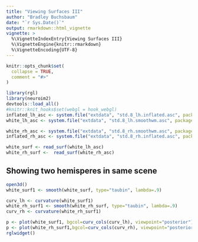 ```yaml
---
title: "Viewing Surfaces III"
author: "Bradley Buchsbaum"
date: "`r Sys.Date()`"
output: rmarkdown::html_vignette
vignette: >
  %\VignetteIndexEntry{Viewing Surfaces III}
  %\VignetteEngine{knitr::rmarkdown}
  %\VignetteEncoding{UTF-8}
---
```


```r
knitr::opts_chunk$set(
  collapse = TRUE,
  comment = "#>"
)

library(rgl)
library(neuroim2)
devtools::load_all()
#knitr::knit_hooks$set(webgl = hook_webgl)
inflated_lh_asc <- system.file("extdata", "std.8_lh.inflated.asc", package="neurosurf")
white_lh_asc <- system.file("extdata", "std.8_lh.smoothwm.asc", package="neurosurf")

white_rh_asc <- system.file("extdata", "std.8_rh.smoothwm.asc", package="neurosurf")
inflated_rh_asc <- system.file("extdata", "std.8_rh.inflated.asc", package="neurosurf")

white_surf <- read_surf(white_lh_asc)
white_rh_surf <-  read_surf(white_rh_asc)

```

## Showing two hemisperes in same scene

```r

open3d()
white_surf1 <- smooth(white_surf, type="taubin", lambda=.9)

curv_lh <- curvature(white_surf1)
white_rh_surf1 <- smooth(white_rh_surf, type="taubin", lambda=.9)
curv_rh <- curvature(white_rh_surf1)

p <- plot(white_surf1, bgcol=curv_cols(curv_lh), viewpoint="posterior")
p <- plot(white_rh_surf1,bgcol=curv_cols(curv_rh), viewpoint="posterior")
rglwidget()
```



